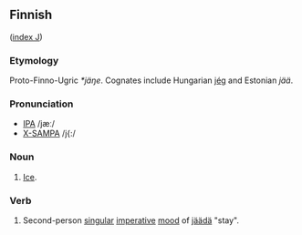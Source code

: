== Finnish ==
([[Wiktionary:Finnish_index_j|index J]])

=== Etymology ===
Proto-Finno-Ugric ''*jäŋe''.  Cognates include Hungarian [[jég]] and Estonian ''jää''.

===Pronunciation===
*[[w:IPA|IPA]] /jæː/
*[[w:X-SAMPA|X-SAMPA]] /j{:/

=== Noun ===
# [[Ice]].

=== Verb ===
# Second-person [[singular]] [[imperative]] [[Grammatical Mood|mood]] of [[jäädä]] "stay".